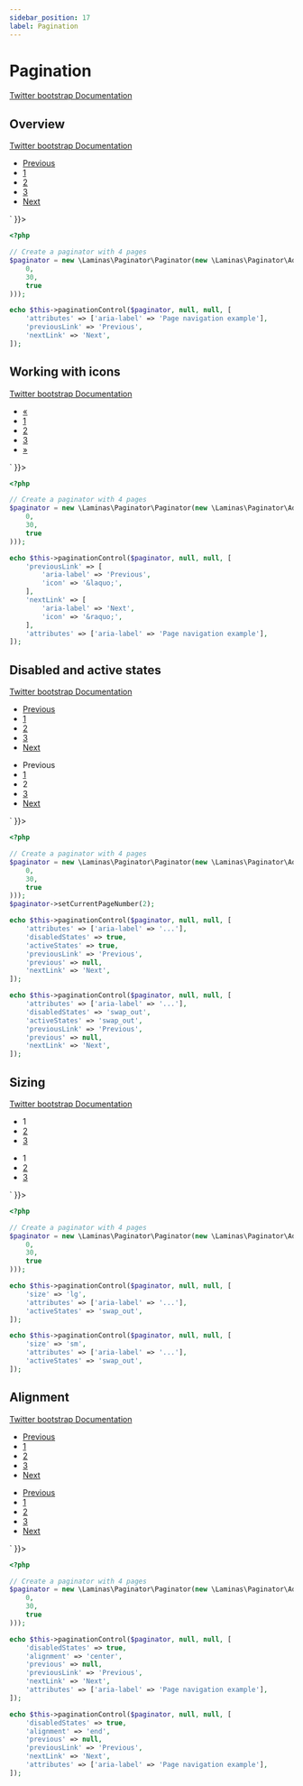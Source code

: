 ```yaml
---
sidebar_position: 17
label: Pagination
---
```



# Pagination

[Twitter bootstrap Documentation](https://getbootstrap.com/docs/5.3/components/pagination/)

## Overview

[Twitter bootstrap Documentation](https://getbootstrap.com/docs/5.3/components/pagination/#overview)

<Tabs>
<TabItem value="result" label="Result" default>
  <HtmlCode bootstrapVersion="5.3">
      <div dangerouslySetInnerHTML={{ __html: `<nav aria-label="Page navigation example">
    <ul class="pagination">
        <li class="page-item"><a class="page-link" href="#">Previous</a></li>
        <li class="page-item"><a class="page-link" href="#">1</a></li>
        <li class="page-item"><a class="page-link" href="/test-route/2">2</a></li>
        <li class="page-item"><a class="page-link" href="/test-route/3">3</a></li>
        <li class="page-item"><a class="page-link" href="/test-route/2">Next</a></li>
    </ul>
</nav>` }}></div>
  </HtmlCode>
</TabItem>
<TabItem value="source" label="Source">

```php
<?php

// Create a paginator with 4 pages
$paginator = new \Laminas\Paginator\Paginator(new \Laminas\Paginator\Adapter\ArrayAdapter(array_fill(
    0,
    30,
    true
)));

echo $this->paginationControl($paginator, null, null, [
    'attributes' => ['aria-label' => 'Page navigation example'],
    'previousLink' => 'Previous',
    'nextLink' => 'Next',
]);
```

</TabItem>
</Tabs>

## Working with icons

[Twitter bootstrap Documentation](https://getbootstrap.com/docs/5.3/components/pagination/#working-with-icons)

<Tabs>
<TabItem value="result" label="Result" default>
  <HtmlCode bootstrapVersion="5.3">
      <div dangerouslySetInnerHTML={{ __html: `<nav aria-label="Page navigation example">
    <ul class="pagination">
        <li class="page-item"><a aria-label="Previous" class="page-link" href="#"><span aria-hidden="true">&laquo;</span></a></li>
        <li class="page-item"><a class="page-link" href="#">1</a></li>
        <li class="page-item"><a class="page-link" href="/test-route/2">2</a></li>
        <li class="page-item"><a class="page-link" href="/test-route/3">3</a></li>
        <li class="page-item"><a aria-label="Next" class="page-link" href="/test-route/2"><span aria-hidden="true">&raquo;</span></a></li>
    </ul>
</nav>` }}></div>
  </HtmlCode>
</TabItem>
<TabItem value="source" label="Source">

```php
<?php

// Create a paginator with 4 pages
$paginator = new \Laminas\Paginator\Paginator(new \Laminas\Paginator\Adapter\ArrayAdapter(array_fill(
    0,
    30,
    true
)));

echo $this->paginationControl($paginator, null, null, [
    'previousLink' => [
        'aria-label' => 'Previous',
        'icon' => '&laquo;',
    ],
    'nextLink' => [
        'aria-label' => 'Next',
        'icon' => '&raquo;',
    ],
    'attributes' => ['aria-label' => 'Page navigation example'],
]);
```

</TabItem>
</Tabs>

## Disabled and active states

[Twitter bootstrap Documentation](https://getbootstrap.com/docs/5.3/components/pagination/#disabled-and-active-states)

<Tabs>
<TabItem value="result" label="Result" default>
  <HtmlCode bootstrapVersion="5.3">
      <div dangerouslySetInnerHTML={{ __html: `<nav aria-label="...">
    <ul class="pagination">
        <li class="disabled page-item"><a class="page-link" href="#" tabindex="-1">Previous</a></li>
        <li class="page-item"><a class="page-link" href="/test-route/1">1</a></li>
        <li aria-current="page" class="active page-item"><a class="page-link" href="#">2</a></li>
        <li class="page-item"><a class="page-link" href="/test-route/3">3</a></li>
        <li class="page-item"><a class="page-link" href="/test-route/3">Next</a></li>
    </ul>
</nav>
<nav aria-label="...">
    <ul class="pagination">
        <li class="disabled page-item"><span class="page-link">Previous</span></li>
        <li class="page-item"><a class="page-link" href="/test-route/1">1</a></li>
        <li aria-current="page" class="active page-item"><span class="page-link">2</span></li>
        <li class="page-item"><a class="page-link" href="/test-route/3">3</a></li>
        <li class="page-item"><a class="page-link" href="/test-route/3">Next</a></li>
    </ul>
</nav>` }}></div>
  </HtmlCode>
</TabItem>
<TabItem value="source" label="Source">

```php
<?php

// Create a paginator with 4 pages
$paginator = new \Laminas\Paginator\Paginator(new \Laminas\Paginator\Adapter\ArrayAdapter(array_fill(
    0,
    30,
    true
)));
$paginator->setCurrentPageNumber(2);

echo $this->paginationControl($paginator, null, null, [
    'attributes' => ['aria-label' => '...'],
    'disabledStates' => true,
    'activeStates' => true,
    'previousLink' => 'Previous',
    'previous' => null,
    'nextLink' => 'Next',
]);

echo $this->paginationControl($paginator, null, null, [
    'attributes' => ['aria-label' => '...'],
    'disabledStates' => 'swap_out',
    'activeStates' => 'swap_out',
    'previousLink' => 'Previous',
    'previous' => null,
    'nextLink' => 'Next',
]);
```

</TabItem>
</Tabs>

## Sizing

[Twitter bootstrap Documentation](https://getbootstrap.com/docs/5.3/components/pagination/#sizing)

<Tabs>
<TabItem value="result" label="Result" default>
  <HtmlCode bootstrapVersion="5.3">
      <div dangerouslySetInnerHTML={{ __html: `<nav aria-label="...">
    <ul class="pagination pagination-lg">
        <li aria-current="page" class="active page-item"><span class="page-link">1</span></li>
        <li class="page-item"><a class="page-link" href="/test-route/2">2</a></li>
        <li class="page-item"><a class="page-link" href="/test-route/3">3</a></li>
    </ul>
</nav>
<nav aria-label="...">
    <ul class="pagination pagination-sm">
        <li aria-current="page" class="active page-item"><span class="page-link">1</span></li>
        <li class="page-item"><a class="page-link" href="/test-route/2">2</a></li>
        <li class="page-item"><a class="page-link" href="/test-route/3">3</a></li>
    </ul>
</nav>` }}></div>
  </HtmlCode>
</TabItem>
<TabItem value="source" label="Source">

```php
<?php

// Create a paginator with 4 pages
$paginator = new \Laminas\Paginator\Paginator(new \Laminas\Paginator\Adapter\ArrayAdapter(array_fill(
    0,
    30,
    true
)));

echo $this->paginationControl($paginator, null, null, [
    'size' => 'lg',
    'attributes' => ['aria-label' => '...'],
    'activeStates' => 'swap_out',
]);

echo $this->paginationControl($paginator, null, null, [
    'size' => 'sm',
    'attributes' => ['aria-label' => '...'],
    'activeStates' => 'swap_out',
]);
```

</TabItem>
</Tabs>

## Alignment

[Twitter bootstrap Documentation](https://getbootstrap.com/docs/5.3/components/pagination/#alignment)

<Tabs>
<TabItem value="result" label="Result" default>
  <HtmlCode bootstrapVersion="5.3">
      <div dangerouslySetInnerHTML={{ __html: `<nav aria-label="Page navigation example">
    <ul class="justify-content-center pagination">
        <li class="disabled page-item"><a class="page-link" href="#" tabindex="-1">Previous</a></li>
        <li class="page-item"><a class="page-link" href="#">1</a></li>
        <li class="page-item"><a class="page-link" href="/test-route/2">2</a></li>
        <li class="page-item"><a class="page-link" href="/test-route/3">3</a></li>
        <li class="page-item"><a class="page-link" href="/test-route/2">Next</a></li>
    </ul>
</nav>
<nav aria-label="Page navigation example">
    <ul class="justify-content-end pagination">
        <li class="disabled page-item"><a class="page-link" href="#" tabindex="-1">Previous</a></li>
        <li class="page-item"><a class="page-link" href="#">1</a></li>
        <li class="page-item"><a class="page-link" href="/test-route/2">2</a></li>
        <li class="page-item"><a class="page-link" href="/test-route/3">3</a></li>
        <li class="page-item"><a class="page-link" href="/test-route/2">Next</a></li>
    </ul>
</nav>` }}></div>
  </HtmlCode>
</TabItem>
<TabItem value="source" label="Source">

```php
<?php

// Create a paginator with 4 pages
$paginator = new \Laminas\Paginator\Paginator(new \Laminas\Paginator\Adapter\ArrayAdapter(array_fill(
    0,
    30,
    true
)));

echo $this->paginationControl($paginator, null, null, [
    'disabledStates' => true,
    'alignment' => 'center',
    'previous' => null,
    'previousLink' => 'Previous',
    'nextLink' => 'Next',
    'attributes' => ['aria-label' => 'Page navigation example'],
]);

echo $this->paginationControl($paginator, null, null, [
    'disabledStates' => true,
    'alignment' => 'end',
    'previous' => null,
    'previousLink' => 'Previous',
    'nextLink' => 'Next',
    'attributes' => ['aria-label' => 'Page navigation example'],
]);
```

</TabItem>
</Tabs>

